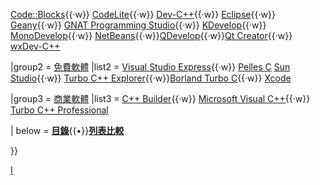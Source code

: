 {{navbox
|name  = Integrated development environments for C and C++
|title = [[C語言|C]]/[[C++]]的[[整合開發環境]]

|group1 = [[開放原始碼]]軟體
|list1  = {{nowrap begin}} [[Anjuta]]{{·w}} [[Code::Blocks]]{{·w}} [[CodeLite]]{{·w}} [[Dev-C++]]{{·w}} [[Eclipse]]{{·w}} [[Geany]]{{·w}} [[GNAT Programming Studio]]{{·w}} [[KDevelop]]{{·w}} [[MonoDevelop]]{{·w}} [[NetBeans]]{{·w}}[[QDevelop]]{{·w}}[[Qt Creator]]{{·w}} [[wxDev-C++]] {{nowrap end}}

|group2 = [[免費軟體]]
|list2  = {{nowrap begin}} [[Microsoft Visual Studio Express|Visual Studio Express]]{{·w}} [[Pelles C]]{{nowrap end}}
[[Sun Studio]]{{·w}} [[Turbo C++|Turbo C++ Explorer]]{{·w}}[[Borland Turbo C]]{{·w}} [[Xcode]] {{nowrap end}}

|group3 = [[軟體|商業軟體]]
|list3  = {{nowrap begin}} [[C++ Builder]]{{·w}} [[Microsoft Visual C++]]{{·w}} [[Turbo C++|Turbo C++ Professional]] {{nowrap end}}

| below = '''[[:Category:集成开发环境|目錄]]'''{{•}}'''[[整合開發環境列表|列表比較]]'''

}}<noinclude>{{documentation}}[[Category:软件开发模板|I]]</noinclude>
